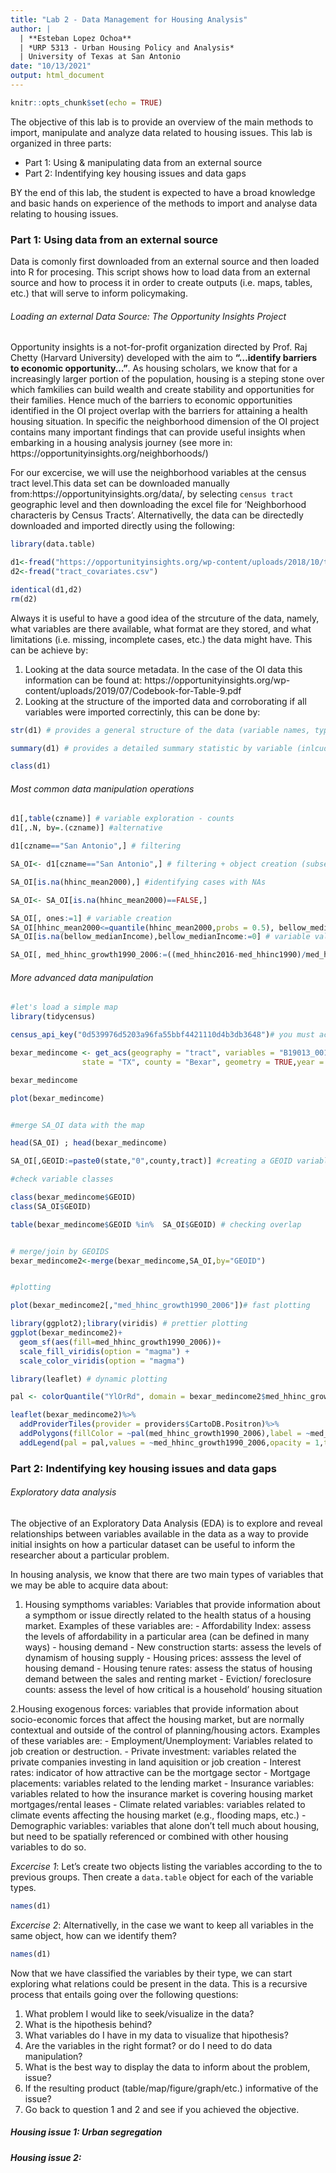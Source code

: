 ```yaml
---
title: "Lab 2 - Data Management for Housing Analysis"
author: |
  | **Esteban Lopez Ochoa**
  | *URP 5313 - Urban Housing Policy and Analysis*
  | University of Texas at San Antonio
date: "10/13/2021"
output: html_document
---
```


```r
knitr::opts_chunk$set(echo = TRUE)
```

The objective of this lab is to provide an overview of the main methods to import, manipulate and analyze data related to housing issues. This lab is organized in three parts:

- Part 1: Using & manipulating data from an external source
- Part 2: Indentifying key housing issues and data gaps

BY the end of this lab, the student is expected to have a broad knowledge and basic hands on experience of the methods to import and analyse data relating to housing issues.


### Part 1: Using data from an external source

Data is comonly first downloaded from an external source and then loaded into R for procesing. This script shows how to load data from an external source and how to process it in order to create outputs (i.e. maps, tables, etc.) that will serve to inform policymaking.

###### Loading an external Data Source: The Opportunity Insights Project

Opportunity insights is a not-for-profit organization directed by Prof. Raj Chetty (Harvard University) developed with the aim to **"...identify barriers to economic opportunity..."**. As housing scholars, we know that for a increasingly larger portion of the population, housing is a steping stone over which famkilies can build wealth and create stability and opportunities for their families. Hence much of the barriers to economic opportunities identified in the OI project overlap with the barriers for attaining a health housing situation. In specific the neighborhood dimension of the OI project contains many important findings that can provide useful insights when embarking in a housing analysis journey (see more in: https://opportunityinsights.org/neighborhoods/)

For our excercise, we will use the neighborhood variables at the census tract level.This data set can be downloaded manually from:https://opportunityinsights.org/data/, by selecting `census tract` geographic level and then downloading the excel file for 'Neighborhood characteris by Census Tracts'. Alternativelly, the data can be directedly downloaded and imported directly using the following:

```r
library(data.table)

d1<-fread("https://opportunityinsights.org/wp-content/uploads/2018/10/tract_covariates.csv")
d2<-fread("tract_covariates.csv")

identical(d1,d2)
rm(d2)
```

Always it is useful to have a good idea of the strcuture of the data, namely, what variables are there available, what format are they stored, and what limitations (i.e. missing, incomplete cases, etc.) the data might have. This can be achieve by: 

1. Looking at the data source metadata. In the case of the OI data this information can be found at: https://opportunityinsights.org/wp-content/uploads/2019/07/Codebook-for-Table-9.pdf 
2. Looking at the structure of the imported data and corroborating if all variables were imported correctinly, this can be done by:


```r
str(d1) # provides a general structure of the data (variable names, type, forst 6 observations)

summary(d1) # provides a detailed summary statistic by variable (inlcuding the presence of NA's)

class(d1)

```

###### Most common data manipulation operations

```r

d1[,table(czname)] # variable exploration - counts
d1[,.N, by=.(czname)] #alternative

d1[czname=="San Antonio",] # filtering

SA_OI<- d1[czname=="San Antonio",] # filtering + object creation (subsetting)

SA_OI[is.na(hhinc_mean2000),] #identifying cases with NAs

SA_OI<- SA_OI[is.na(hhinc_mean2000)==FALSE,]

SA_OI[, ones:=1] # variable creation
SA_OI[hhinc_mean2000<=quantile(hhinc_mean2000,probs = 0.5), bellow_medianIncome:=1 ] # variable creation by codition
SA_OI[is.na(bellow_medianIncome),bellow_medianIncome:=0] # variable value replacement by condition

SA_OI[, med_hhinc_growth1990_2006:=((med_hhinc2016-med_hhinc1990)/med_hhinc1990)*100]# variable creation by a mathematical manipulation of other variables.

```


###### More advanced data manipulation

```r

#let's load a simple map
library(tidycensus)

census_api_key("0d539976d5203a96fa55bbf4421110d4b3db3648")# you must acquired your own key at http://api.census.gov/data/key_signup.html

bexar_medincome <- get_acs(geography = "tract", variables = "B19013_001",
                state = "TX", county = "Bexar", geometry = TRUE,year = 2019)

bexar_medincome

plot(bexar_medincome)


#merge SA_OI data with the map

head(SA_OI) ; head(bexar_medincome)

SA_OI[,GEOID:=paste0(state,"0",county,tract)] #creating a GEOID variable to have a common variable between the two data sets

#check variable classes

class(bexar_medincome$GEOID)
class(SA_OI$GEOID)

table(bexar_medincome$GEOID %in%  SA_OI$GEOID) # checking overlap


# merge/join by GEOIDS
bexar_medincome2<-merge(bexar_medincome,SA_OI,by="GEOID")


#plotting

plot(bexar_medincome2[,"med_hhinc_growth1990_2006"])# fast plotting

library(ggplot2);library(viridis) # prettier plotting
ggplot(bexar_medincome2)+
  geom_sf(aes(fill=med_hhinc_growth1990_2006))+
  scale_fill_viridis(option = "magma") +
  scale_color_viridis(option = "magma")

library(leaflet) # dynamic plotting

pal <- colorQuantile("YlOrRd", domain = bexar_medincome2$med_hhinc_growth1990_2006,n = 5)

leaflet(bexar_medincome2)%>%
  addProviderTiles(provider = providers$CartoDB.Positron)%>%
  addPolygons(fillColor = ~pal(med_hhinc_growth1990_2006),label = ~med_hhinc_growth1990_2006,color=~pal(med_hhinc_growth1990_2006),fillOpacity = 0.5,weight = 0.1)%>%
  addLegend(pal = pal,values = ~med_hhinc_growth1990_2006,opacity = 1,title = "Income Growth 1990-2016",labels = c("a","b","c","d","e"))

```



### Part 2: Indentifying key housing issues and data gaps 

###### Exploratory data analysis

The objective of an Exploratory Data Analysis (EDA) is to explore and reveal relationships between variables available in the data as a way to provide initial insights on how a particular dataset can be useful to inform the researcher about a particular problem. 

In housing analysis, we know that there are two main types of variables that we may be able to acquire data about:

  1. Housing sympthoms variables: Variables that provide information about a sympthom or issue directly related to the health status of a housing market. Examples of these variables are: 
    - Affordability Index: assess the levels of affordability in a particular area (can be defined in many ways) - housing demand
    - New construction starts: assess the levels of dynamism of housing supply
    - Housing prices: asssess the level of housing demand
    - Housing tenure rates: assess the status of housing demand between the sales and renting market
    - Eviction/ foreclosure counts: assess the level of how critical is a household' housing situation 
  
  2.Housing exogenous forces: variables that provide information about socio-economic forces that affect the housing market, but are normally contextual and outside of the control of planning/housing actors. Examples of these variables are:
    - Employment/Unemployment: Variables related to job creation or destruction.
    - Private investment: variables related the private companies investing in land aquisition or job creation
    - Interest rates: indicator of how attractive can be the mortgage sector
    - Mortgage placements: variables related to the lending market
    - Insurance variables: variables related to how the insurance market is covering housing market mortgages/rental leases
    - Climate related variables: variables related to climate events affecting the housing market (e.g., flooding maps, etc.)
    - Demographic variables: variables that alone don't tell much about housing, but need to be spatially referenced or combined with other housing variables to do so.


_Excercise 1_: Let's create two objects listing the variables according to the to previous groups. Then create a `data.table` object for each of the variable types.     

```r
names(d1)


```


_Excercise 2_: Alternativelly, in the case we want to keep all variables in the same object, how can we identify them?      

```r
names(d1)


```


Now that we have classified the variables by their type, we can start exploring what relations could be present in the data. This is a recursive process that entails going over the following questions:

  1. What problem I would like to seek/visualize in the data?
  2. What is the hipothesis behind? 
  3. What variables do I have in my data to visualize that hipothesis?
  4. Are the variables in the right format? or do I need to do data manipulation?
  5. What is the best way to display the data to inform about the problem, issue?
  6. If the resulting product (table/map/figure/graph/etc.) informative of the issue? 
  7. Go back to question 1 and 2 and see if you achieved the objective.



##### Housing issue 1: Urban segregation




##### Housing issue 2: 
